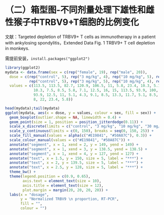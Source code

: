 # （二）箱型图-不同剂量处理下雄性和雌性猴子中TRBV9+T细胞的比例变化

文献：Targeted depletion of TRBV9+ T cells as immunotherapy in a patient with ankylosing spondylitis，Extended Data Fig. 1 TRBV9+ T cell depletion in monkeys.

需提前安装，`install.packages("ggplot2")`

```r
library(ggplot2)
mydata <- data.frame(sex = c(rep("female", 19), rep("male", 20)),
  dose = c(rep("control", 5), rep("3 mg/kg", 4), rep("10 mg/kg", 5), rep("30 mg/kg", 5),
           rep("control", 5), rep("3 mg/kg", 5), rep("10 mg/kg", 4), rep("30 mg/kg", 6)),
  values = c(113.5, 113.5, 82.7, 120.9, 106.5, 11, 5.8, 23.4, 10.3, 5.1, 16,
             10.3, 7.5, 8.5, 5.8, 7.1, 12.5, 16, 15, 113.5, 93.9, 100, 88.1,
             93.9, 12.5, 11, 5.1, 4.3, 9.1, 8.5, 13.3, 11.7, 5.1, 8.5, 11,
             8, 22, 23.4, 5.8))

head(mydata);tail(mydata)
ggplot(mydata, aes(x = dose, y = values, colour = sex, fill = sex)) +
  geom_boxplot(outlier.shape = NA, linewidth = 0.4) +
  geom_point(size = 1, position = position_jitterdodge(0.11)) +
  scale_x_discrete(limits = c("control", "3 mg/kg", "10 mg/kg", "30 mg/kg")) +
  scale_y_continuous(limits = c(0, 150), breaks = seq(0, 150, 25)) +
  scale_fill_manual(values = alpha(c("#E19841", "#50A87C"), 0.3)) +
  scale_colour_manual(values = c("#E19841", "#50A87C")) +
  annotate("segment", x = 1, xend = 2, y = 149, yend = 149) +
  annotate("segment", x = 1, xend = 3, y = 138.5, yend = 138.5) +
  annotate("segment", x = 1, xend = 4, y = 127, yend = 127) +
  annotate("text", x = 1.5, y = 150, size = 5, label = "***") +
  annotate("text", x = 2, y = 139.5, size = 5, label = "***") +
  annotate("text", x = 2.5, y = 128, size = 5, label = "***") +
  theme_bw() +
  theme(legend.position = c(0.9, 0.65),
        axis.text = element_text(size = 10),
        axis.title = element_text(size = 12),
        plot.margin = margin(20, 20, 20, 20)) +
  labs(x = "dosage",
       y = "Normalized TRBV9 \n proportion, RT-PCR",
       fill = "",
       colour = "")
```
